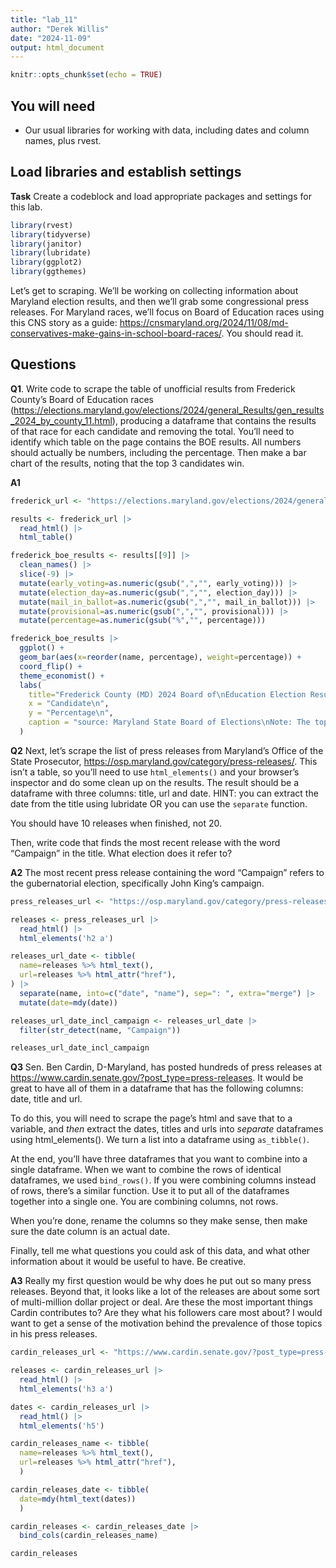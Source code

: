 ```yaml
---
title: "lab_11"
author: "Derek Willis"
date: "2024-11-09"
output: html_document
---
```


```r
knitr::opts_chunk$set(echo = TRUE)
```

## You will need

-   Our usual libraries for working with data, including dates and column names, plus rvest.

## Load libraries and establish settings

**Task** Create a codeblock and load appropriate packages and settings for this lab.

```r
library(rvest)
library(tidyverse)
library(janitor)
library(lubridate)
library(ggplot2)
library(ggthemes)
```

Let's get to scraping. We'll be working on collecting information about Maryland election results, and then we'll grab some congressional press releases. For Maryland races, we'll focus on Board of Education races using this CNS story as a guide: <https://cnsmaryland.org/2024/11/08/md-conservatives-make-gains-in-school-board-races/>. You should read it.

## Questions

**Q1**. Write code to scrape the table of unofficial results from Frederick County's Board of Education races (<https://elections.maryland.gov/elections/2024/general_Results/gen_results_2024_by_county_11.html>), producing a dataframe that contains the results of that race for each candidate and removing the total. You'll need to identify which table on the page contains the BOE results. All numbers should actually be numbers, including the percentage. Then make a bar chart of the results, noting that the top 3 candidates win.

**A1**

```r
frederick_url <- "https://elections.maryland.gov/elections/2024/general_Results/gen_results_2024_by_county_11.html"

results <- frederick_url |>
  read_html() |>
  html_table()

frederick_boe_results <- results[[9]] |>
  clean_names() |>
  slice(-9) |>
  mutate(early_voting=as.numeric(gsub(",","", early_voting))) |>
  mutate(election_day=as.numeric(gsub(",","", election_day))) |>
  mutate(mail_in_ballot=as.numeric(gsub(",","", mail_in_ballot))) |>
  mutate(provisional=as.numeric(gsub(",","", provisional))) |>
  mutate(percentage=as.numeric(gsub("%","", percentage)))

frederick_boe_results |>
  ggplot() +
  geom_bar(aes(x=reorder(name, percentage), weight=percentage)) +
  coord_flip() +
  theme_economist() +
  labs(
    title="Frederick County (MD) 2024 Board of\nEducation Election Results\n",
    x = "Candidate\n",
    y = "Percentage\n",
    caption = "source: Maryland State Board of Elections\nNote: The top 3 candidates win."
  )
```

**Q2** Next, let's scrape the list of press releases from Maryland's Office of the State Prosecutor, <https://osp.maryland.gov/category/press-releases/>. This isn't a table, so you'll need to use `html_elements()` and your browser's inspector and do some clean up on the results. The result should be a dataframe with three columns: title, url and date. HINT: you can extract the date from the title using lubridate OR you can use the `separate` function.

You should have 10 releases when finished, not 20.

Then, write code that finds the most recent release with the word "Campaign" in the title. What election does it refer to?

**A2** The most recent press release containing the word "Campaign" refers to the gubernatorial election, specifically John King's campaign.

```r
press_releases_url <- "https://osp.maryland.gov/category/press-releases/"

releases <- press_releases_url |>
  read_html() |>
  html_elements('h2 a')

releases_url_date <- tibble(
  name=releases %>% html_text(),
  url=releases %>% html_attr("href"),
) |>
  separate(name, into=c("date", "name"), sep=": ", extra="merge") |>
  mutate(date=mdy(date))

releases_url_date_incl_campaign <- releases_url_date |>
  filter(str_detect(name, "Campaign"))

releases_url_date_incl_campaign
```

**Q3** Sen. Ben Cardin, D-Maryland, has posted hundreds of press releases at <https://www.cardin.senate.gov/?post_type=press-releases>. It would be great to have all of them in a dataframe that has the following columns: date, title and url.

To do this, you will need to scrape the page's html and save that to a variable, and *then* extract the dates, titles and urls into *separate* dataframes using html_elements(). We turn a list into a dataframe using `as_tibble()`.

At the end, you'll have three dataframes that you want to combine into a single dataframe. When we want to combine the rows of identical dataframes, we used `bind_rows()`. If you were combining columns instead of rows, there's a similar function. Use it to put all of the dataframes together into a single one. You are combining columns, not rows.

When you're done, rename the columns so they make sense, then make sure the date column is an actual date.

Finally, tell me what questions you could ask of this data, and what other information about it would be useful to have. Be creative.

**A3** Really my first question would be why does he put out so many press releases. Beyond that, it looks like a lot of the releases are about some sort of multi-million dollar project or deal. Are these the most important things Cardin contributes to? Are they what his followers care most about? I would want to get a sense of the motivation behind the prevalence of those topics in his press releases.

```r
cardin_releases_url <- "https://www.cardin.senate.gov/?post_type=press-releases"

releases <- cardin_releases_url |>
  read_html() |>
  html_elements('h3 a')

dates <- cardin_releases_url |>
  read_html() |>
  html_elements('h5')

cardin_releases_name <- tibble(
  name=releases %>% html_text(),
  url=releases %>% html_attr("href"),
  )

cardin_releases_date <- tibble(
  date=mdy(html_text(dates))
  )

cardin_releases <- cardin_releases_date |>
  bind_cols(cardin_releases_name)

cardin_releases
```
